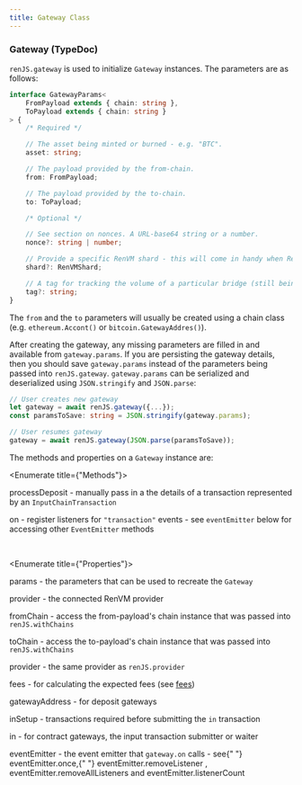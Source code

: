 ```yaml
---
title: Gateway Class
---
```



<DocTag type={DocType.Reference} />

### Gateway <TypeDoc name="Gateway">(TypeDoc)</TypeDoc>

`renJS.gateway` is used to initialize `Gateway` instances. The parameters are as follows:

```ts
interface GatewayParams<
    FromPayload extends { chain: string },
    ToPayload extends { chain: string }
> {
    /* Required */

    // The asset being minted or burned - e.g. "BTC".
    asset: string;

    // The payload provided by the from-chain.
    from: FromPayload;

    // The payload provided by the to-chain.
    to: ToPayload;

    /* Optional */

    // See section on nonces. A URL-base64 string or a number.
    nonce?: string | number;

    // Provide a specific RenVM shard - this will come in handy when RenVM shards rotate daily.
    shard?: RenVMShard;

    // A tag for tracking the volume of a particular bridge (still being implemented)
    tag?: string;
}
```

The `from` and the `to` parameters will usually be created using a chain class (e.g. `ethereum.Accont()` or `bitcoin.GatewayAddres()`).

After creating the gateway, any missing parameters are filled in and available from `gateway.params`. If you are persisting the gateway details, then you should save `gateway.params` instead of the parameters being passed into `renJS.gateway`. `gateway.params` can be serialized and deserialized using `JSON.stringify` and `JSON.parse`:

```ts
// User creates new gateway
let gateway = await renJS.gateway({...});
const paramsToSave: string = JSON.stringify(gateway.params);

// User resumes gateway
gateway = await renJS.gateway(JSON.parse(paramsToSave));
```

The methods and properties on a `Gateway` instance are:

<Enumerate title={"Methods"}>
    <p>
        <TypeDoc name="RenJS.processDeposit">processDeposit</TypeDoc> - manually
        pass in a the details of a transaction represented by an
        <code>InputChainTransaction</code>
    </p>
    <p>
        <TypeDoc name="RenJS.on">on</TypeDoc> - register listeners for
        <code>"transaction"</code> events - see <code>eventEmitter</code> below for
        accessing other
        <code>EventEmitter</code> methods
    </p>
</Enumerate>

<br />

<Enumerate title={"Properties"}>
    <p><TypeDoc name="Gateway.params">params</TypeDoc> - the parameters that can be used to recreate the <code>Gateway</code></p>
    <p><TypeDoc name="Gateway.provider">provider</TypeDoc> - the connected RenVM provider</p>
    <p><TypeDoc name="Gateway.fromChain">fromChain</TypeDoc> - access the from-payload's chain instance that was passed into <code>renJS.withChains</code></p>
    <p><TypeDoc name="Gateway.fromChain">toChain</TypeDoc> - access the to-payload's chain instance that was passed into <code>renJS.withChains</code></p>
    <p><TypeDoc name="Gateway.provider">provider</TypeDoc> - the same provider as <code>renJS.provider</code></p>
    <p><TypeDoc name="Gateway.fees">fees</TypeDoc> - for calculating the expected fees (see <a href="./fees">fees</a>)</p>
    <p><TypeDoc name="Gateway.gatewayAddress">gatewayAddress</TypeDoc> - for deposit gateways</p>
    <p><TypeDoc name="Gateway.inSetup">inSetup</TypeDoc> - transactions required before submitting the <code>in</code> transaction</p>
    <p><TypeDoc name="Gateway.in">in</TypeDoc> - for contract gateways, the input transaction submitter or waiter</p>
    <p><TypeDoc name="Gateway.eventEmitter">eventEmitter</TypeDoc> - the event emitter that <code>gateway.on</code> calls - see{" "} <TypeDoc name="EventEmitterTyped.once">eventEmitter.once</TypeDoc>,{" "} <TypeDoc name="EventEmitterTyped.removeListener">     eventEmitter.removeListener </TypeDoc> , <TypeDoc name="EventEmitterTyped.removeAllListeners">     eventEmitter.removeAllListeners </TypeDoc> and <TypeDoc name="EventEmitterTyped.listenerCount">eventEmitter.listenerCount</TypeDoc></p>

</Enumerate>
